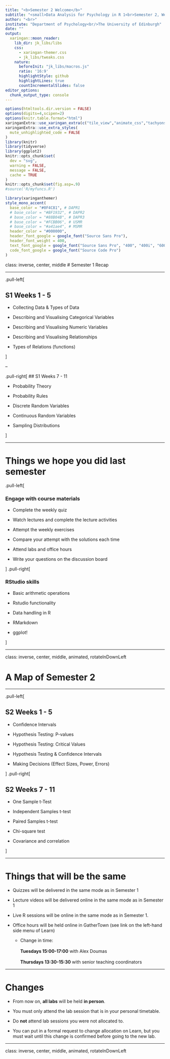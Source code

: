 ```yaml
---
title: "<b>Semester 2 Welcome</b>"
subtitle: "<small>Data Analysis for Psychology in R 1<br>Semester 2, Week 1</small>"
author: "<br>"
institute: "Department of Psychology<br/>The University of Edinburgh"
date: ""
output:
  xaringan::moon_reader:
    lib_dir: jk_libs/libs
    css: 
      - xaringan-themer.css
      - jk_libs/tweaks.css
    nature:
      beforeInit: "jk_libs/macros.js"
      ratio: '16:9'
      highlightStyle: github
      highlightLines: true
      countIncrementalSlides: false
editor_options:
  chunk_output_type: console
---
```



```r
options(htmltools.dir.version = FALSE)
options(digits=4,scipen=2)
options(knitr.table.format="html")
xaringanExtra::use_xaringan_extra(c("tile_view","animate_css","tachyons"))
xaringanExtra::use_extra_styles(
  mute_unhighlighted_code = FALSE
)
library(knitr)
library(tidyverse)
library(ggplot2)
knitr::opts_chunk$set(
  dev = "svg",
  warning = FALSE,
  message = FALSE,
  cache = TRUE
)
knitr::opts_chunk$set(fig.asp=.9)
#source('R/myfuncs.R')
```

```r
library(xaringanthemer)
style_mono_accent(
  base_color = "#0F4C81", # DAPR1
  # base_color = "#BF1932", # DAPR2
  # base_color = "#88B04B", # DAPR3 
  # base_color = "#FCBB06", # USMR
  # base_color = "#a41ae4", # MSMR
  header_color = "#000000",
  header_font_google = google_font("Source Sans Pro"),
  header_font_weight = 400,
  text_font_google = google_font("Source Sans Pro", "400", "400i", "600", "600i"),
  code_font_google = google_font("Source Code Pro")
)
```

class: inverse, center, middle
# Semester 1 Recap  

---

.pull-left[

## S1 Weeks 1 - 5  

- Collecting Data & Types of Data  

- Describing and Visualising Categorical Variables   

- Describing and Visualising Numeric Variables  

- Describing and Visualising Relationships  

- Types of Relations (functions)  

]

--

.pull-right[
## S1 Weeks 7 - 11  

- Probability Theory  

- Probability Rules  

- Discrete Random Variables   

- Continuous Random Variables  

- Sampling Distributions  


]

---

# Things we hope you did last semester

.pull-left[

### Engage with course materials

- Complete the weekly quiz

- Watch lectures and complete the lecture activities

- Attempt the weekly exercises

- Compare your attempt with the solutions each time

- Attend labs and office hours 

- Write your questions on the discussion board

] 
.pull-right[

### RStudio skills

- Basic arithmetic operations   

- Rstudio functionality 

- Data handling in R 

- RMarkdown 

- ggplot!

]

---

class: inverse, center, middle, animated, rotateInDownLeft

# A Map of Semester 2

---

.pull-left[

## S2 Weeks 1 - 5

- Confidence Intervals

- Hypothesis Testing: P-values  

- Hypothesis Testing: Critical Values  

- Hypothesis Testing & Confidence Intervals

- Making Decisions (Effect Sizes, Power, Errors) 

]
.pull-right[

## S2 Weeks 7 - 11

- One Sample t-Test  

- Independent Samples t-test  

- Paired Samples t-test

- Chi-square test

- Covariance and correlation


]


---

# Things that will be the same

- Quizzes will be delivered in the same mode as in Semester 1

- Lecture videos will be delivered online in the same mode as in Semester 1

- Live R sessions will be online in the same mode as in Semester 1.

- Office hours will be held online in GatherTown (see link on the left-hand side menu of Learn)
  
  + Change in time:  <br><br>
    __Tuesdays 15:00-17:00__ with Alex Doumas  <br><br>
    __Thursdays 13:30-15:30__ with senior teaching coordinators


---

# Changes

- From now on, __all labs__ will be held __in person__.

- You must only attend the lab session that is in your personal timetable. 

- Do __not__ attend lab sessions you were not allocated to.

- You can put in a formal request to change allocation on Learn, but you must wait until this change is confirmed before going to the new lab.


---


class: inverse, center, middle, animated, rotateInDownLeft


